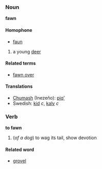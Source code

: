 ===Noun===
'''fawn'''

====Homophone====
*[[faun]]

# a young [[deer]]

====Related terms====
*[[fawn over]]

====Translations====
*[[Chumash]] (Inezeño): [[piqʼ]]
*Swedish: [[kid]] ''c'', [[kalv]] ''c''

=== Verb ===
'''to fawn'''

# (''of a dog'') to wag its tail, show devotion

====Related word====
*[[grovel]]